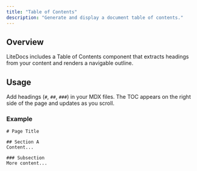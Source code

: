```yaml
---
title: "Table of Contents"
description: "Generate and display a document table of contents."
---
```


## Overview

LiteDocs includes a Table of Contents component that extracts headings from your content and renders a navigable outline.

## Usage

Add headings (`#`, `##`, `###`) in your MDX files. The TOC appears on the right side of the page and updates as you scroll.

### Example

```mdx
# Page Title

## Section A
Content...

### Subsection
More content...
```
